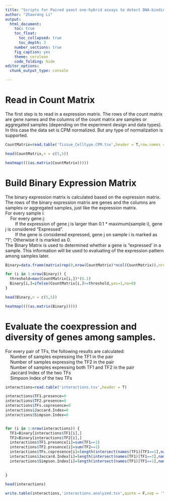 ```yaml
---
title: "Scripts for Paired yeast one-hybrid assays to detect DNA-binding cooperativity and antagonism across transcription factors"
author: "Zhaorong Li"
output: 
  html_document:
    toc: true
    toc_float:
      toc_collapsed: true
      toc_depth: 3
    number_sections: true
    fig_caption: yes
    theme: cerulean
    code_folding: hide
editor_options: 
  chunk_output_type: console

---
```



# Read in Count Matrix

| The first step is to read in a expression matrix. The rows of the count matrix are gene names and the columns of the count matrix are samples or aggregated samples (depending on the experiment design and data types). 

| In this case the data set is CPM normalized. But any type of normalization is supported.


```r

CountMatrix=read.table('Tissue_Celltype.CPM.tsv',header = T,row.names = 1,sep = '\t',check.names = F)

head(CountMatrix,n = c(5,5))

heatmap((((as.matrix(CountMatrix)))))

```



# Build Binary Expression Matrix

| The binary expression matrix is calculated based on the expression matrix. 
| The rows of the binary expression matrix are genes and the columns are samples or aggregated samples, just like the expression matrix. 

| For every sample i:
|     For every gene j:
|         If the expression of gene j is larger than 0.1 * maximum(sample i), gene j is considered "Expressed".
|         If the gene is considered expressed, gene j on sample i is marked as "1"; Otherwise it is marked as 0.

| The Binary Matrix is used to determined whether a gene is "expressed' in a sample. This information will be used to evaluating of the expression pattern among samples later.

```r

Binary=data.frame(matrix(rep(0,nrow(CountMatrix)*ncol(CountMatrix)),nrow = nrow(CountMatrix),dimnames = list(rownames(CountMatrix),colnames(CountMatrix))))

for (i in 1:nrow(Binary)) {
  threshold=max(CountMatrix[i,])*(0.1)
  Binary[i,]=ifelse(CountMatrix[i,]>=threshold,yes=1,no=0)
}

head(Binary,n = c(5,5))

heatmap((((as.matrix(Binary)))))

```





# Evaluate the coexpression and diversity of genes among samples.

| For every pair of TFs, the following results are calculated:
|     Number of samples expressing the TF1 in the pair
|     Number of samples expressing the TF2 in the pair
|     Number of samples expressing both TF1 and TF2 in the pair
|     Jaccard Index of the two TFs
|     Simpson Index of the two TFs


```r


interactions=read.table('interactions.tsv',header = T)

interactions$TF1.presence=0
interactions$TF2.presence=0
interactions$TFs.copresence=0
interactions$Jaccard.Index=0
interactions$Simpson.Index=0


for (i in 1:nrow(interactions)) {
  TF1=Binary[interactions$TF1[i],]
  TF2=Binary[interactions$TF2[i],]
  interactions$TF1.presence[i]=sum(TF1==1)
  interactions$TF2.presence[i]=sum(TF2==1)
  interactions$TFs.copresence[i]=length(intersect(names(TF1)[TF1==1],names(TF2)[TF2==1]))
  interactions$Jaccard.Index[i]=length(intersect(names(TF1)[TF1==1],names(TF2)[TF2==1]))/length(unique(c(names(TF1)[TF1==1],names(TF2)[TF2==1])))
  interactions$Simpson.Index[i]=length(intersect(names(TF1)[TF1==1],names(TF2)[TF2==1]))/min(c(length(names(TF2)[TF2==1]),
                                                                                               length(names(TF1)[TF1==1])))
  
}

head(interactions)

write.table(interactions,'interactions.analyzed.tsv',quote = F,sep = '\t',row.names = F)
```

